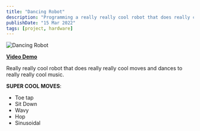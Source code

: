 ```yaml
---
title: "Dancing Robot"
description: "Programming a really really cool robot that does really cool moves and dances to cool music"
publishDate: "15 Mar 2022"
tags: [project, hardware]
---
```


![Dancing Robot](../static-images/dancing-robot.png)

[**Video Demo**](https://www.youtube.com/shorts/2SrayvR5jl0)

Really really cool robot that does really really cool moves and dances to really really cool music.

**SUPER COOL MOVES**:

- Toe tap
- Sit Down
- Wavy
- Hop
- Sinusoidal
